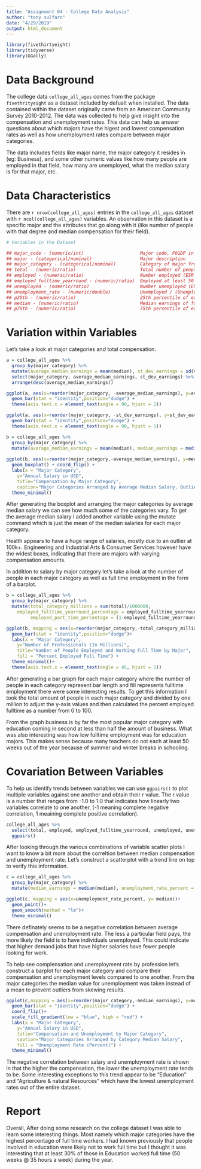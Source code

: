 ```yaml
---
title: "Assignment 04 - College Data Analysis"
author: "tony sulfaro"
date: "4/29/2019"
output: html_document
---
```


```r
library(fivethirtyeight)
library(tidyverse)
library(GGally)
```

# Data Background

The college data `college_all_ages` comes from the package `fivethrityeight` as a dataset included by defualt when installed. The data contained within the dataset originally came from an American Community Survey 2010-2012. The data was collected to help give insight into the compensation and unemployment rates. This data can help us answer questions about which majors have the higest and lowest compensation rates as well as how unemployment rates compare between major categories.

The data includes fields like major name, the major category it resides in (eg: Business), and some other numeric values like how many people are employed in that field, how many are unemployed, what the median salary is for that major, etc.

# Data Characteristics

There are `r nrow(college_all_ages)` entries in the `college_all_ages` dataset with `r ncol(college_all_ages)` variables. An observation in this dataset is a specific major and the attributes that go along with it (like number of people with that degree and median compensation for their field).

```r
# Variables in the Dataset

## major_code - (numeric/int)                     Major code, FO1DP in ACS PUMS
## major - (categorical/nominal)                  Major description
## major_category - (categorical/nominal)         Category of major from Carnevale et al
## total - (numeric/ratio)                        Total number of people with major
## employed - (numeric/ratio)                     Number employed (ESR == 1 or 2)
## employed_fulltime_yearround - (numeric/ratio)  Employed at least 50 weeks (WKW == 1) and at least 35 hours (WKHP >= 35)
## unemployed - (numeric/ratio)                   Number unemployed (ESR == 3)
## unemployment_rate - (numeric/double)           Unemployed / (Unemployed + Employed)
## p25th - (numeric/ratio)                        25th percentile of earnings
## median - (numeric/ratio)                       Median earnings of full-time, year-round workers
## p75th - (numeric/ratio)                        75th percentile of earnings
```

# Variation within Variables

Let's take a look at major categories and total compensation.

```r
a = college_all_ages %>%
  group_by(major_category) %>%
  mutate(average_median_earnings = mean(median), st_dev_earnings = sd(median)) %>%
  select(major_category, average_median_earnings, st_dev_earnings) %>%
  arrange(desc(average_median_earnings))

ggplot(a, aes(x=reorder(major_category, -average_median_earnings), y=average_median_earnings)) + 
  geom_bar(stat = "identity",position="dodge") +
  theme(axis.text.x = element_text(angle = 90, hjust = 1))

ggplot(a, aes(x=reorder(major_category, -st_dev_earnings), y=st_dev_earnings)) + 
  geom_bar(stat = "identity",position="dodge") +
  theme(axis.text.x = element_text(angle = 90, hjust = 1))
```

```r
b = college_all_ages %>%
  group_by(major_category) %>%
  mutate(average_median_earnings = mean(median), median_earnings = median(median))
  
ggplot(b, aes(x=reorder(major_category,-average_median_earnings), y=median)) + 
  geom_boxplot() + coord_flip() +
  labs(x = "Major Category", 
    y="Annual Salary in USD", 
    title="Compensation by Major Category",
    caption="Major Categories Arranged by Average Median Salary, Outliers Indicated as Dots") +
  theme_minimal()
```

After generating the boxplot and arranging the major categories by average median salary we can see how much some of the categories vary. To get the average median salary I added another variable using the mutate command which is just the mean of the median salaries for each major category. 

Health appears to have a huge range of salaries, mostly due to an outlier at 100k+. Engineering and Industrial Arts & Consumer Services however have the widest boxes, indicating that there are majors with varying compensation amounts.

In addition to salary by major category let's take a look at the number of people in each major category as well as full time employment in the form of a barplot.

```r
b = college_all_ages %>%
  group_by(major_category) %>%
  mutate(total_category_millions = sum(total)/1000000,
    employed_fulltime_yearround_percentage = employed_fulltime_yearround/total*100, 
         employed_part_time_percentage = (1-employed_fulltime_yearround_percentage)*100)

ggplot(b, mapping = aes(x=reorder(major_category,-total_category_millions), y=total_category_millions, fill=employed_fulltime_yearround_percentage))+
  geom_bar(stat = "identity",position="dodge")+
  labs(x = "Major Category", 
    y="Number of Professionals (In Millions)", 
    title="Number of People Employed and Working Full Time by Major",
    fill = "Percent Employed Full Time") +
  theme_minimal()+
  theme(axis.text.x = element_text(angle = 45, hjust = 1))
```

After generating a bar graph for each major category where the number of people in each category represent bar length and fill represents fulltime employment there were some interesting results. To get this information I took the total amount of people in each major category and divided by one million to adjust the y-axis values and then calculated the percent employed fulltime as a number from 0 to 100. 

From the graph business is by far the most popular major category with education coming in second at less than half the amount of business. What was also interesting was how low fulltime employment was for education majors. This makes sense because many teachers do not each at least 50 weeks out of the year because of summer and winter breaks in schooling.

# Covariation	Between	Variables

To help us identify trends between variables we can use `ggpairs()` to plot multiple variables against one another and obtain their r value. The r value is a number that ranges from -1.0 to 1.0 that indicates how linearly two variables correlate to one another, (-1 meaning complete negative correlation, 1 meaining complete positive correlation).

```r
college_all_ages %>%
  select(total, employed, employed_fulltime_yearround, unemployed, unemployment_rate, median) %>%
  ggpairs()
```

After looking through the various combinations of variable scatter plots I want to know a bit more about the correltion between median compensation and unemployment rate. Let's construct a scatterplot with a trend line on top to verify this information.

```r
c = college_all_ages %>%
  group_by(major_category) %>%
  mutate(median_earnings = median(median), unemployment_rate_percent = unemployment_rate * 100, median_unemployment = median(unemployment_rate)*100)
```

```r
ggplot(c, mapping = aes(x=unemployment_rate_percent, y= median))+
  geom_point()+
  geom_smooth(method = "lm")+
  theme_minimal()
```

There definately seems to be a negative correlation between average compensation and unemployment rate. The less a particular field pays, the more likely the field is to have individuals unemployed. This could indicate that higher demand jobs that have higher salaries have fewer people looking for work.

To help see complensation and unemployment rate by profession let's construct a barplot for each major category and compare their compensation and unemployment levels compared to one another. From the major categories the median value for unemployment was taken instead of a mean to prevent outliers from skewing results.

```r
ggplot(c,mapping = aes(x=reorder(major_category,-median_earnings), y=median_earnings, fill=median_unemployment)) + 
  geom_bar(stat = "identity",position="dodge") +
  coord_flip()+
  scale_fill_gradient(low = "blue", high = "red") +
  labs(x = "Major Category", 
    y="Annual Salary in USD", 
    title="Compensation and Unemployment by Major Category",
    caption="Major Categories Arranged by Category Median Salary",
    fill = "Unemployment Rate (Percent)") +
  theme_minimal()
```

The negative correlation between salary and unemployment rate is shown in that the higher the compensation, the lower the unemployment rate tends to be. Some interesting exceptions to this trend appear to be "Education" and "Agriculture & natural Resources" which have the lowest unemployment rates out of the entire dataset.

# Report  

Overall, After doing some research on the college dataset I was able to learn some interesting things. Most namely which major categories have the highest percentage of full time workers. I had known previously that people involved in education were likely not to work full time but I thought it was interesting that at least 30% of those in Education worked full time (50 weeks @ 35 hours a week) during the year.

